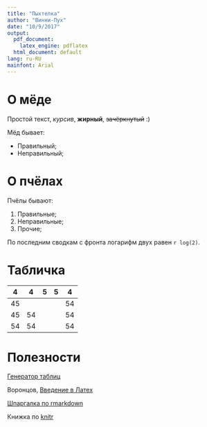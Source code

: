 ```yaml
---
title: "Пыхтелка"
author: "Винни-Пух"
date: "10/9/2017"
output:
  pdf_document: 
    latex_engine: pdflatex
  html_document: default
lang: ru-RU
mainfont: Arial
---
```


# О мёде

Простой текст, *курсив*, **жирный**, ~~зачёркнутый~~ :)

Мёд бывает:

* Правильный;
* Неправильный;

# О пчёлах

Пчёлы бывают:

1. Правильные;
1. Неправильные;
1. Прочие;

По последним сводкам с фронта логарифм двух равен `r log(2)`.

# Табличка

| 4   | 4   | 5  | 5  | 4   |
|-----|-----|----|----|-----|
| 45  |     |    |    |  54 |
| 45  | 54  |    |    |  54 |
|  54 | 54  |    |    |  54 |

# Полезности

[Генератор таблиц](http://tablesgenerator.com)

Воронцов, [Введение в Латех](www.ccas.ru/voron/download/voron05latex.pdf)

[Шпаргалка по rmarkdown](https://www.rstudio.com/wp-content/uploads/2016/03/rmarkdown-cheatsheet-2.0.pdf)

Книжка по [knitr](https://yihui.name/knitr/options/)



